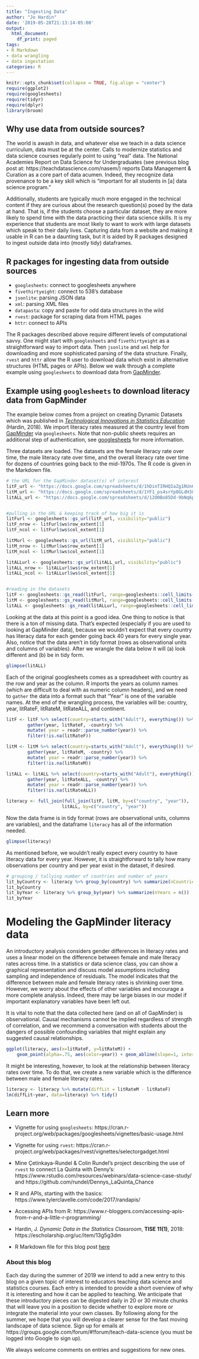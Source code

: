 ```yaml
---
title: "Ingesting Data"
author: "Jo Hardin"
date: '2019-05-28T21:13:14-05:00'
output:
  html_document:
    df_print: paged
tags:
- R Markdown
- data wrangling
- data ingestation
categories: R
---
```


```r
knitr::opts_chunk$set(collapse = TRUE, fig.align = "center")
require(ggplot2)
require(googlesheets)
require(tidyr)
require(dplyr)
library(broom)
```


## Why use data from outside sources? 


The world is awash in data, and whatever else we teach in a data science curriculum, data must be at the center.  Calls to modernize statistics and data science courses regularly point to using "real" data.  The National Academies Report on Data Science for Undergraduates (see previous blog post at: https://teachdatascience.com/nasem/) reports Data Management & Curation as a core part of data acumen.  Indeed, they recognize data provenance to be a key skill which is "important for all students in [a] data science program."

Additionally, students are typically much more engaged in the technical content if they are curious about the research question(s) posed by the data at hand.  That is, if the students choose a particular dataset, they are more likely to spend time with the data practicing their data science skills.  It is my experience that students are most likely to want to work with large datasets which speak to their daily lives.  Capturing data from a website and making it usable in R can be a daunting task, but it is aided by R packages designed to ingest outside data into (mostly tidy) dataframes.


## R packages for ingesting data from outside sources

* `googlesheets`: connect to googlesheets anywhere
* `fivethirtyeight`: connect to 538's database
* `jsonlite`: parsing JSON data
* `xml`: parsing XML files
* `datapasta`: copy and paste for odd data structures in the wild
* `rvest`: package for scraping data from HTML pages
* `httr`: connect to APIs

The R packages described above require different levels of computational savvy.  One might start with `googlesheets` and `fivethirtyeight` as a straightforward way to import data.  Then `jsonlite` and `xml` help for downloading and more sophisticated parsing of the data structure.  Finally, `rvest` and `httr` allow the R user to download data which exist in alternative structures (HTML pages or APIs).  Below we walk through a complete example using `googlesheets` to download data from [GapMinder](http://www.gapminder.org/).


## Example using `googlesheets` to download literacy data from GapMinder


The example below comes from a project on creating Dynamic Datasets which was published in [*Technological Innovations in Statistics Education*](https://escholarship.org/uc/item/13g5g3dm) (Hardin, 2018).  We import literacy rates measured at the country level from [GapMinder](http://www.gapminder.org/) via `googlesheets`.  Note that non-public sheets requires an additional step of authentication, see [googlesheets](https://github.com/jennybc/googlesheets) for more information.


Three datasets are loaded.  The datasets are the female literacy rate over time, the male literacy rate over time, and the overall literacy rate over time for dozens of countries going back to the mid-1970s.  The R code is given in the Markdown file.

```r
# the URL for the GapMinder dataset(s) of interest
litF_url <- "https://docs.google.com/spreadsheets/d/1hDinTIRHQIaZg1RUn6Z_6mo12PtKwEPFIz_mJVF6P5I/pub?gid=0"
litM_url <- "https://docs.google.com/spreadsheets/d/1YF1_ps4srYp8GLdH38v7hJQtDDjFJWz6_5bg-_zICaY/pub?gid=0"
litALL_url <- "https://docs.google.com/spreadsheets/d/12O0Bo85Dd-9bNq6p5KwXduPET1cRETP-mKy3ZK4q_xo/pub?gid=0"


#pulling in the URL & keeping track of how big it is
litFurl <- googlesheets::gs_url(litF_url, visibility="public")
litF_nrow <- litFurl$ws$row_extent[1]
litF_ncol <- litFurl$ws$col_extent[1]

litMurl <- googlesheets::gs_url(litM_url, visibility="public")
litM_nrow <- litMurl$ws$row_extent[1]
litM_ncol <- litMurl$ws$col_extent[1]

litALLurl <- googlesheets::gs_url(litALL_url, visibility="public")
litALL_nrow <- litALLurl$ws$row_extent[1]
litALL_ncol <- litALLurl$ws$col_extent[1]


#reading in the datasets
litF <- googlesheets::gs_read(litFurl, range=googlesheets::cell_limits(c(1,1), c(litF_nrow,litF_ncol)))
litM <- googlesheets::gs_read(litMurl, range=googlesheets::cell_limits(c(1,1), c(litM_nrow,litM_ncol)))
litALL <- googlesheets::gs_read(litALLurl, range=googlesheets::cell_limits(c(1,1), c(litALL_nrow,litALL_ncol)))
```

Looking at the data at this point is a good idea.  One thing to notice is that there is a ton of missing data.  That's expected (especially if you are used to looking at GapMinder data), because we wouldn't expect that every country has literacy data for each gender going back 40 years for every single year.  Also, notice that the data aren't in tidy format (rows as observational units and columns of variables).  After we wrangle the data below it will (a) look different and (b) be in tidy form.

```r
glimpse(litALL)
```


Each of the original googlesheets comes as a spreadsheet with country as the row and year as the column.  R imports the years as column names (which are difficult to deal with as numeric column headers), and we need to `gather` the data into a format such that "Year" is one of the variable names.  At the end of the wrangling process, the variables will be: country, year, litRateF, litRateM, litRateALL, and continent.

```r
litF <- litF %>% select(country=starts_with("Adult"), everything()) %>%
        gather(year, litRateF, -country) %>%
        mutate( year = readr::parse_number(year)) %>%
        filter(!is.na(litRateF)) 

litM <- litM %>% select(country=starts_with("Adult"), everything()) %>%
        gather(year, litRateM, -country) %>%
        mutate( year = readr::parse_number(year)) %>%
        filter(!is.na(litRateM)) 

litALL <- litALL %>% select(country=starts_with("Adult"), everything()) %>%
        gather(year, litRateALL, -country) %>%
        mutate( year = readr::parse_number(year)) %>%
        filter(!is.na(litRateALL))

literacy <- full_join(full_join(litF, litM, by=c("country", "year")), 
                     litALL, by=c("country", "year"))
```

Now the data frame is in tidy format (rows are observational units, columns are variables), and the dataframe `literacy` has all of the information needed.

```r
glimpse(literacy)
```

As mentioned before, we wouldn't really expect every country to have literacy data for every year.  However, it is straightforward to tally how many observations per country and per year exist in the dataset, if desired.
```r
# grouping / tallying number of countries and number of years
lit_byCountry <- literacy %>% group_by(country) %>% summarize(nCountries = n())
lit_byCountry
lit_byYear <- literacy %>% group_by(year) %>% summarize(nYears = n())
lit_byYear
```



# Modeling the GapMinder literacy data

An introductory analysis considers gender differences in literacy rates and uses a linear model on the difference between female and male literacy rates across time.  In a statistics or data science class, you can show a graphical representation and discuss model assumptions including sampling and independence of residuals. The model indicates that the difference between male and female literacy rates is shrinking over time.  However, we worry about the effects of other variables and encourage a more complete analysis.  Indeed, there may be large biases in our model if important explanatory variables have been left out.

It is vital to note that the data collected here (and on all of GapMinder) is observational.  Causal mechanisms cannot be implied regardless of strength of correlation, and we recommend a conversation with students about the dangers of possible confounding variables that might explain any suggested causal relationships.


```r
ggplot(literacy, aes(x=litRateF, y=litRateM)) + 
    geom_point(alpha=.75, aes(color=year)) + geom_abline(slope=1, intercept=0)
```

It might be interesting, however, to look at the relationship between literacy rates over time.  To do that, we create a new variable which is the difference between male and female literacy rates.

```r
literacy <- literacy %>% mutate(diffLit = litRateM - litRateF)
lm(diffLit~year, data=literacy) %>% tidy()
```



## Learn more

* Vignette for using `googlesheets`: https://cran.r-project.org/web/packages/googlesheets/vignettes/basic-usage.html

* Vignette for using `rvest`: https://cran.r-project.org/web/packages/rvest/vignettes/selectorgadget.html

* Mine &Ccedil;etinkaya-Rundel & Colin Rundel's project describing the use of `rvest` to connect La Quinta with Denny's: https://www.rstudio.com/resources/webinars/data-science-case-study/ and  https://github.com/rundel/Dennys_LaQuinta_Chance

* R and APIs, starting with the basics: https://www.tylerclavelle.com/code/2017/randapis/

* Accessing APIs from R: https://www.r-bloggers.com/accessing-apis-from-r-and-a-little-r-programming/

* Hardin, J. *Dynamic Data in the Statistics Classroom*, **TISE 11(1)**, 2018: https://escholarship.org/uc/item/13g5g3dm

* R Markdown file for this blog post [here](https://github.com/hglanz/teachdatascience_blog/blob/master/content/post/2019_05_28_ingestingdata/ingestingdata.Rmd)


### About this blog 

Each day during the summer of 2019 we intend to add a new entry to this blog on a given topic of interest to educators teaching data science and statistics courses. Each entry is intended to provide a short overview of why it is interesting and how it can be applied to teaching. We anticipate that these introductory pieces can be digested daily in 20 or 30 minute chunks that will leave you in a position to decide whether to explore more or integrate the material into your own classes. By following along for the summer, we hope that you will develop a clearer sense for the fast moving landscape of data science. Sign up for emails at https://groups.google.com/forum/#!forum/teach-data-science (you must be logged into Google to sign up).

We always welcome comments on entries and suggestions for new ones.

